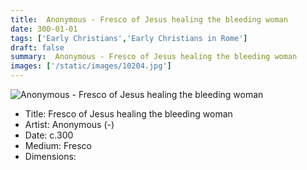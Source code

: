 ```yaml
---
title:  Anonymous - Fresco of Jesus healing the bleeding woman
date: 300-01-01
tags: ['Early Christians','Early Christians in Rome']
draft: false
summary:  Anonymous - Fresco of Jesus healing the bleeding woman
images: ['/static/images/10204.jpg']
---
```


![ Anonymous - Fresco of Jesus healing the bleeding woman](/static/images/10204.jpg)

* Title: Fresco of Jesus healing the bleeding woman
* Artist:  Anonymous (-)
* Date: c.300
* Medium: Fresco
* Dimensions: 


